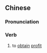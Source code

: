 {{also|获利}}
==Chinese==
{{zh-forms|s=获利}}

===Pronunciation===
{{zh-pron
|m=huòlì
|c=wok6 lei6
|mn=he̍k-lī
|cat=v
}}

===Verb===
{{zh-verb}}

# to [[obtain]] [[profit]]